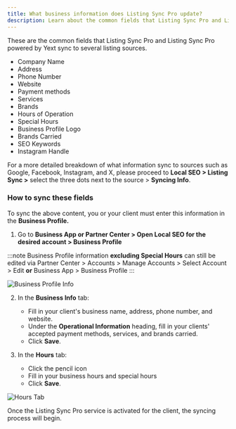```yaml
---
title: What business information does Listing Sync Pro update?
description: Learn about the common fields that Listing Sync Pro and Listing Sync Pro powered by Yext sync to several listing sources.
---
```


These are the common fields that Listing Sync Pro and Listing Sync Pro powered by Yext sync to several listing sources.

- Company Name
- Address
- Phone Number
- Website
- Payment methods
- Services
- Brands
- Hours of Operation
- Special Hours
- Business Profile Logo
- Brands Carried
- SEO Keywords
- Instagram Handle

For a more detailed breakdown of what information sync to sources such as Google, Facebook, Instagram, and X, please proceed to **Local SEO > Listing Sync >** select the three dots next to the source > **Syncing Info**.

### **How to sync these fields**

To sync the above content, you or your client must enter this information in the **Business Profile.**

1. Go to **Business App or Partner Center > Open Local SEO for the desired account > Business Profile**

:::note
Business Profile information **excluding Special Hours** can still be edited via Partner Center > Accounts > Manage Accounts > Select Account > Edit **or** Business App > Business Profile
:::

![Business Profile Info](./img/business-profile-info.jpg)

2. In the **Business Info** tab:
   - Fill in your client's business name, address, phone number, and website.
   - Under the **Operational Information** heading, fill in your clients' accepted payment methods, services, and brands carried.
   - Click **Save**.

3. In the **Hours** tab:
   - Click the pencil icon
   - Fill in your business hours and special hours
   - Click **Save**.

![Hours Tab](./img/hours-tab.jpg)

Once the Listing Sync Pro service is activated for the client, the syncing process will begin.